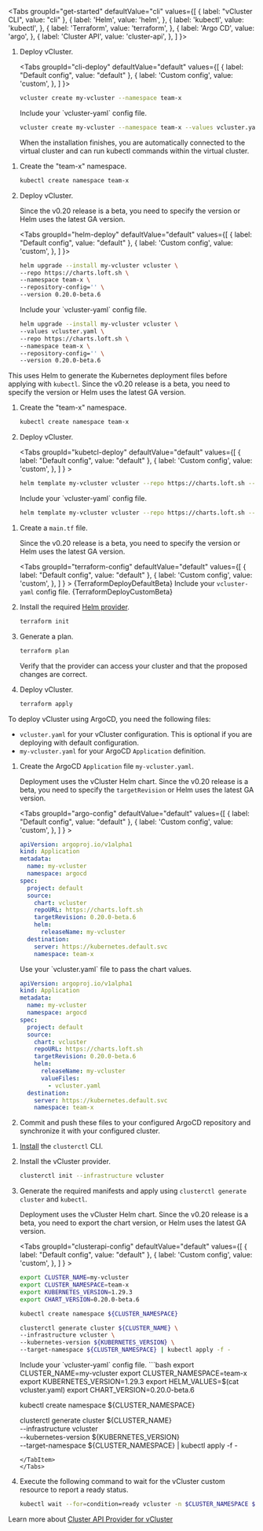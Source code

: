 
<Tabs
  groupId="get-started"
  defaultValue="cli"
  values={[
	{ label: "vCluster CLI", value: "cli" },
    { label: 'Helm', value: 'helm', },
    { label: 'kubectl', value: 'kubectl', },
    { label: 'Terraform', value: 'terraform', },
    { label: 'Argo CD', value: 'argo', },
    { label: 'Cluster API', value: 'cluster-api', },
  ]
}>
<TabItem value="cli">

1. Deploy vCluster.

   <Tabs
   groupId="cli-deploy"
   defaultValue="default"
   values={[
      { label: "Default config", value: "default" },
      { label: 'Custom config', value: 'custom', },
   ]
   }>
   <TabItem value="default">

   ```bash
   vcluster create my-vcluster --namespace team-x
   ```

   </TabItem>
   <TabItem value="custom">
   Include your `vcluster-yaml` config file.

   ```bash
   vcluster create my-vcluster --namespace team-x --values vcluster.yaml
   ```

   </TabItem>
   </Tabs>

   When the installation finishes, you are automatically connected to the virtual cluster and can run kubectl commands within the virtual cluster.

</TabItem>
<TabItem value="helm">

1. Create the "team-x" namespace.

   ```bash
   kubectl create namespace team-x
   ```

1. Deploy vCluster.

   Since the v0.20 release is a beta, you need to specify the version or Helm uses the latest GA version.

   <Tabs
   groupId="helm-deploy"
   defaultValue="default"
   values={[
      { label: "Default config", value: "default" },
      { label: 'Custom config', value: 'custom', },
   ]
   }>
   <TabItem value="default">

   ```bash
   helm upgrade --install my-vcluster vcluster \
   --repo https://charts.loft.sh \
   --namespace team-x \
   --repository-config='' \
   --version 0.20.0-beta.6
   ```

   </TabItem>
   <TabItem value="custom">
   Include your `vcluster-yaml` config file.

   ```bash
   helm upgrade --install my-vcluster vcluster \
   --values vcluster.yaml \
   --repo https://charts.loft.sh \
   --namespace team-x \
   --repository-config='' \
   --version 0.20.0-beta.6
   ```

   </TabItem>
   </Tabs>

</TabItem>

<TabItem value="kubectl">

This uses Helm to generate the Kubernetes deployment files before applying with `kubectl`. Since the v0.20 release is a beta, you need to specify the version or Helm uses the latest GA version.

1. Create the "team-x" namespace.

   ```bash
   kubectl create namespace team-x
   ```

1. Deploy vCluster.

   <Tabs
   groupId="kubetcl-deploy"
   defaultValue="default"
   values={[
   { label: "Default config", value: "default" },
   { label: 'Custom config', value: 'custom', },
   ]
   } >
   <TabItem value="default">

   ```bash
   helm template my-vcluster vcluster --repo https://charts.loft.sh --version 0.20.0-beta.6 -n team-x | kubectl apply -f -
   ```
   </TabItem>
   <TabItem value="custom">
   Include your `vcluster-yaml` config file.

   ```bash
   helm template my-vcluster vcluster --repo https://charts.loft.sh --version 0.20.0-beta.6 -n team-x -f vcluster.yaml | kubectl apply -f -
   ```
   </TabItem>
   </Tabs>

</TabItem>
<TabItem value="terraform">

1. Create a `main.tf` file.

   Since the v0.20 release is a beta, you need to specify the version or Helm uses the latest GA version.

   <Tabs
    groupId="terraform-config"
    defaultValue="default"
    values={[
	   { label: "Default config", value: "default" },
      { label: 'Custom config', value: 'custom', },
     ]
    } >
    <TabItem value="default">
     <CodeBlock language="hcl">{TerraformDeployDefaultBeta}</CodeBlock>
    </TabItem>
    <TabItem value="custom">
    Include your `vcluster-yaml` config file.
    <CodeBlock language="hcl">{TerraformDeployCustomBeta}</CodeBlock>
    </TabItem>
    </Tabs>

1. Install the required [Helm provider](https://registry.terraform.io/providers/hashicorp/helm/latest).

   ```bash
   terraform init
   ```

1. Generate a plan.

    ```bash
    terraform plan
    ```

   Verify that the provider can access your cluster and that the proposed changes are correct.

1. Deploy vCluster.

   ```bash
   terraform apply
   ```

</TabItem>
<TabItem value="argo">

To deploy vCluster using ArgoCD, you need the following files:

- `vcluster.yaml` for your vCluster configuration. This is optional if you are deploying with default configuration.
- `my-vcluster.yaml` for your ArgoCD `Application` definition.


1. Create the ArgoCD `Application` file `my-vcluster.yaml`.

   Deployment uses the vCluster Helm chart. Since the v0.20 release is a beta, you need to specify the `targetRevision` or Helm uses the latest GA version.

   <Tabs
    groupId="argo-config"
    defaultValue="default"
    values={[
	   { label: "Default config", value: "default" },
      { label: 'Custom config', value: 'custom', },
     ]
    } >
    <TabItem value="default">
     ```yaml
     apiVersion: argoproj.io/v1alpha1
     kind: Application
     metadata:
       name: my-vcluster
       namespace: argocd
     spec:
       project: default
       source:
         chart: vcluster
         repoURL: https://charts.loft.sh
         targetRevision: 0.20.0-beta.6
         helm:
           releaseName: my-vcluster
       destination:
         server: https://kubernetes.default.svc
         namespace: team-x
    ```
    </TabItem>
    <TabItem value="custom">
    Use your `vcluster.yaml` file to pass the chart values.

    ```yaml
    apiVersion: argoproj.io/v1alpha1
    kind: Application
    metadata:
      name: my-vcluster
      namespace: argocd
    spec:
      project: default
      source:
        chart: vcluster
        repoURL: https://charts.loft.sh
        targetRevision: 0.20.0-beta.6
        helm:
          releaseName: my-vcluster
          valueFiles:
            - vcluster.yaml
      destination:
        server: https://kubernetes.default.svc
        namespace: team-x
    ```
    </TabItem>
    </Tabs>

1. Commit and push these files to your configured ArgoCD repository and synchronize it with your configured cluster.

</TabItem>
<TabItem value="cluster-api">

1. [Install](https://cluster-api.sigs.k8s.io/user/quick-start.html#install-clusterctl) the `clusterctl` CLI.
1. Install the vCluster provider.

   ```bash
   clusterctl init --infrastructure vcluster
   ```

1. Generate the required manifests and apply using `clusterctl generate cluster` and `kubectl`.

   Deployment uses the vCluster Helm chart. Since the v0.20 release is a beta, you need to export the chart version, or Helm uses the latest GA version.

   <Tabs
    groupId="clusterapi-config"
    defaultValue="default"
    values={[
	   { label: "Default config", value: "default" },
      { label: 'Custom config', value: 'custom', },
     ]
    } >
    <TabItem value="default">
     ```bash
   export CLUSTER_NAME=my-vcluster
   export CLUSTER_NAMESPACE=team-x
   export KUBERNETES_VERSION=1.29.3
   export CHART_VERSION=0.20.0-beta.6

   kubectl create namespace ${CLUSTER_NAMESPACE}

   clusterctl generate cluster ${CLUSTER_NAME} \
    --infrastructure vcluster \
    --kubernetes-version ${KUBERNETES_VERSION} \
    --target-namespace ${CLUSTER_NAMESPACE} | kubectl apply -f -
   ```
    </TabItem>
    <TabItem value="custom">
    Include your `vcluster-yaml` config file.
    ```bash
    export CLUSTER_NAME=my-vcluster
    export CLUSTER_NAMESPACE=team-x
    export KUBERNETES_VERSION=1.29.3
    export HELM_VALUES=$(cat vcluster.yaml)
    export CHART_VERSION=0.20.0-beta.6

    kubectl create namespace ${CLUSTER_NAMESPACE}

    clusterctl generate cluster ${CLUSTER_NAME} \
      --infrastructure vcluster \
      --kubernetes-version ${KUBERNETES_VERSION} \
      --target-namespace ${CLUSTER_NAMESPACE} | kubectl apply -f -
    ```
    </TabItem>
    </Tabs>

1. Execute the following command to wait for the vCluster custom resource to report a ready status.

   ```bash
   kubectl wait --for=condition=ready vcluster -n $CLUSTER_NAMESPACE $CLUSTER_NAME --timeout=300s
   ```

Learn more about [Cluster API Provider for vCluster](https://github.com/loft-sh/cluster-api-provider-vcluster)
</TabItem>
</Tabs>
